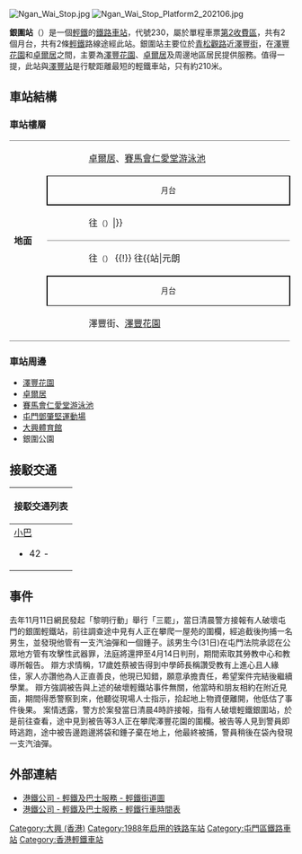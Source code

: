 {{unreferenced|time=2018-06-07T12:49:33+00:00}}
{{noteTA
|1=月台}}
{{Infobox station
|name = 銀圍
|eng_name = Ngan Wai
|linecolour={{輕鐵顏色|507}}
|linecolour2={{輕鐵顏色|610}}
|image = Ngan Wai Stop Platform1 202106.jpg
|caption = 銀圍站1號月台（2021年6月）
|borough = {{HKG}}[[新界|新界]][[屯門區|屯門區]]
|address = 澤豐街
|coordinates = {{Coord|22|24|9.36|N|113|58|28.2|E|display=it|type:railwaystation}}
|elevation = 
|operator = [[香港鐵路有限公司|香港鐵路有限公司]]
|lines = {{香港輕鐵路綫|507}}{{香港輕鐵路綫|610}}
|distance = 
|platform = 2個[[側式月台|側式月台]]
|tracks = 2條
|connections = 
|farezone = [[輕鐵第2收費區|第2收費區]]
|structure = 地面車站
|hall = 
|depth = 
|levels = 
|interchange = 
|exits = 
|lift = 
|escalator = 
|shop = 
|architect = 
|architectural_style = 
|colour = 
|status = 使用中
|code = 230
|built = 
|opened = 1988年9月18日
|opening = 
|closed = 
|rebuilt = 
|former = 
|passengers = 
|first = {{collapsible list
 |title = 　
 |
{{香港輕鐵路綫|507}}
:往{{站|田景}}：05:41
:往{{站|屯門碼頭}}：05:33<br />
{{香港輕鐵路綫|610}}
:往{{站|元朗||輕鐵}}：05:38
:往{{站|屯門碼頭}}：05:44
}}
|last = {{collapsible list
 |title = 　
 |
{{香港輕鐵路綫|507}}
:往{{站|田景}}：01:03
:往{{站|屯門碼頭}}：01:03<br />
{{香港輕鐵路綫|610}}
:往{{站|元朗||輕鐵}}：00:47
:往{{站|屯門碼頭}}：01:08
}}
|adjacent = {{Adjacent stations|system=香港輕鐵
|line1=507|left1=蔡意橋|right1=大興（南）
|line2=610|left2=大興（南）|right2=澤豐}}
|other_services = 
|route_map = {{Routemap|inline=yes|legend=no|map=
uSTRfq\uABZq2\uSTRq!~uSTRc3\uSTRq!~uSTRc2\uABZq+3\uSTRfq~~ ~~{{rmr|Licon=R|{{站|蔡意橋}}}}
uSTRgq\uABZq2!~uSTRc1\uSTRq!~uSTR2+4!~uSTRc3\uSTRq!~uSTR3+1!~uSTRc2\uABZq+3!~uSTRc4\uSTRgq~~ ~~{{rmr|Licon=L|{{站|澤豐}}}}
uSTRc1\uABZ+14\uABZ+14\uSTRc4
uSTR\uSTR+BSl
uSTRg\uSTR+BSl!~num1l
[[澤豐街|澤豐街]]! !RP2q!~MFADEgq\RP2q\RP2q!~uSTR\RP2q!~uSTR\\
[[青松觀路|青松觀路]]! !RP4c3!~MFADEgq\\uSTR+BSr!~num2r\uSTRf\\
RP42+4!~MFADEgq\RP4c3\uSTR+BSr\uSTR\\
RP4c1\RP4s+4!~MFADEf\uSTR!~MFADEf\uSTR!~MFADEf\\~~ ~~{{rmr|Licon=D|{{站|大興（南）}}}}
}}
}}
[[File:Ngan_Wai_Stop.jpg|thumb]]
[[File:Ngan_Wai_Stop_Platform2_202106.jpg|thumb]]

'''銀圍站'''（{{lang-en|Ngan Wai Stop}}）是一個[[香港輕鐵|輕鐵]]的[[鐵路車站|鐵路車站]]，代號230，屬於單程車票[[輕鐵第2收費區|第2收費區]]，共有2個月台，共有2條[[香港輕鐵|輕鐵]]路線途經此站。銀圍站主要位於[[青松觀路|青松觀路]]近[[澤豐街|澤豐街]]，在[[澤豐花園|澤豐花園]]和[[卓爾居|卓爾居]]之間，主要為[[澤豐花園|澤豐花園]]、[[卓爾居|卓爾居]]及周邊地區居民提供服務。值得一提，此站與[[澤豐站|澤豐站]]是行駛距離最短的輕鐵車站，只有約210米。

==車站結構==
===車站樓層===
{|cellspacing=0 cellpadding=3
|-
|style="border-bottom:solid 1px gray;border-top:solid 1px gray;" width=50 rowspan=8 valign=top|'''地面'''
|style="border-top:solid 1px gray;" width=50|{{出}}
|style="border-top:solid 1px gray;" width=350|[[卓爾居|卓爾居]]、[[賽馬會仁愛堂游泳池|賽馬會仁愛堂游泳池]]
|-
|style="border-top:solid 1px black;border-right:solid 2px black;border-left:solid 2px black;border-bottom:solid 2px black;font-size:smaller;" colspan=2  align=center|月台
|-
|style="border-bottom:solid 1px gray;"|
|style="border-bottom:solid 1px gray;"|{{split text|{{月台編號|LR|1}} {{香港輕鐵路綫|507}} 往{{站|田景}} {{!}} {{香港輕鐵路綫|610}} 往{{站|屯門碼頭}}<small>（{{站|大興（南）}}）</small>|{{arrow|R}}}}
|-
|{{arrow|L}}
|{{月台編號|LR|2}} {{香港輕鐵路綫|507}} 往{{站|屯門碼頭}}<small>（{{站|蔡意橋}}）</small> {{!}} {{香港輕鐵路綫|610}} 往{{站|元朗||輕鐵}}<small>（{{站|澤豐}}）</small>
|-
|style="border-top:solid 2px black;border-right:solid 2px black;border-left:solid 2px black;border-bottom:solid 1px black;font-size:smaller;" colspan=2 align=center|月台
|-
|style="border-bottom:solid 1px gray;"|{{出}}
|style="border-bottom:solid 1px gray;"|澤豐街、[[澤豐花園|澤豐花園]]
|}

===車站周邊===
*[[澤豐花園|澤豐花園]]
*[[卓爾居|卓爾居]]
*[[賽馬會仁愛堂游泳池|賽馬會仁愛堂游泳池]]
*[[屯門鄧肇堅運動場|屯門鄧肇堅運動場]]
*[[大興體育館|大興體育館]]
*銀圍公園

==接駁交通==
{| class="mw-collapsible mw-collapsed wikitable" style="margin: 0 auto; width: auto;" 
! 接駁交通列表
|-
|
;[[香港小巴|小巴]]
*42 - {{HK MiniBus Route NT Show:42|format=inline}}
|}

==事件==
去年11月11日網民發起「黎明行動」舉行「三罷」，當日清晨警方接報有人破壞屯門的銀圍輕鐵站，前往調查途中見有人正在攀爬一屋苑的圍欄，經追截後拘捕一名男生，並發現他管有一支汽油彈和一個錘子。該男生今(31日)在屯門法院承認在公眾地方管有攻擊性武器罪，法庭將還押至4月14日判刑，期間索取其勞教中心和教導所報告。
辯方求情稱，17歲姓蔡被告得到中學師長稱讚受教有上進心且人緣佳，家人亦讚他為人正直善良，他現已知錯，願意承擔責任，希望案件完結後繼續學業。
辯方強調被告與上述的破壞輕鐵站事件無關，他當時和朋友相約在附近見面，期間得悉警察到來，他聽從現場人士指示，拾起地上物資便離開，他低估了事件後果。
案情透露，警方於案發當日清晨4時許接報，指有人破壞輕鐵銀圍站，於是前往查看，途中見到被告等3人正在攀爬澤豐花園的圍欄。被告等人見到警員即時逃跑，途中被告邊跑邊將袋和錘子棄在地上，他最終被捕，警員稍後在袋內發現一支汽油彈。

==外部連結==
*[http://mtr.com.hk/archive/ch/services/maps/04.gif 港鐵公司 - 輕鐵及巴士服務 - 輕鐵街道圖] {{Wayback|url=http://mtr.com.hk/archive/ch/services/maps/04.gif |date=20160304095050 }}
*[http://www.mtr.com.hk/chi/lr_bus/schedule/schedule_index.html 港鐵公司 - 輕鐵及巴士服務 - 輕鐵行車時間表] {{Wayback|url=http://www.mtr.com.hk/chi/lr_bus/schedule/schedule_index.html |date=20081029002605 }}

{{香港輕鐵507綫}}
{{香港輕鐵610綫}}
{{港鐵車站|LRT}}

[[Category:大興_(香港)|Category:大興 (香港)]]
[[Category:1988年启用的铁路车站|Category:1988年启用的铁路车站]]
[[Category:屯門區鐵路車站|Category:屯門區鐵路車站]]
[[Category:香港輕鐵車站|Category:香港輕鐵車站]]